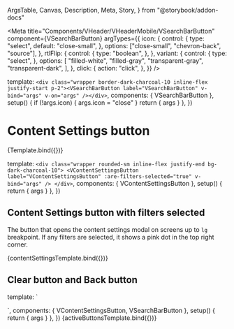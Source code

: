   ArgsTable,
  Canvas,
  Description,
  Meta,
  Story,
} from "@storybook/addon-docs"

<Meta
  title="Components/VHeader/VHeaderMobile/VSearchBarButton"
  component={VSearchBarButton}
  argTypes={{
    icon: {
      control: {
        type: "select",
        default: "close-small",
      },
      options: ["close-small", "chevron-back", "source"],
    },
    rtlFlip: {
      control: {
        type: "boolean",
      },
    },
    variant: {
      control: {
        type: "select",
      },
      options: [
        "filled-white",
        "filled-gray",
        "transparent-gray",
        "transparent-dark",
      ],
    },
    click: {
      action: "click",
    },
  }}
/>

  template: `<div class="wrapper border-dark-charcoal-10 inline-flex justify-start p-2"><VSearchBarButton label="VSearchBarButton" v-bind="args" v-on="args" /></div>`,
  components: { VSearchBarButton },
  setup() {
    if (!args.icon) {
      args.icon = "close"
    }
    return { args }
  },
})

# Content Settings button

<Description of={VSearchBarButton} />

<ArgsTable of={VSearchBarButton} />

<Canvas>
  <Story
    name="Default"
    args={{
      icon: "close-small",
      label: "VSearchBarButton",
      variant: "filled-white",
    }}
  >
    {Template.bind({})}
  </Story>
</Canvas>

  template: `
    <div class="wrapper rounded-sm inline-flex justify-end bg-dark-charcoal-10">
    <VContentSettingsButton label="VContentSettingsButton" :are-filters-selected="true" v-bind="args" />
    </div>
  `,
  components: { VContentSettingsButton },
  setup() {
    return { args }
  },
})

## Content Settings button with filters selected

The button that opens the content settings modal on screens up to `lg`
breakpoint. If any filters are selected, it shows a pink dot in the top right
corner.

<Canvas>
  <Story name="Content Settings Button with filters selected">
    {contentSettingsTemplate.bind({})}
  </Story>
</Canvas>

## Clear button and Back button

  template: `<div class="wrapper rounded-sm bg-white flex justify-between ring ring-pink">
  <VSearchBarButton
    icon="chevron-left"
    :label="$t('header.back-button')"
    variant="filled-gray"
    :rtl-flip="true"
  />
  <VSearchBarButton
    icon="close-small"
    :label="$t('browsePage.searchForm.clear')"
    variant="transparent-gray"
  />
</div>`,
  components: { VContentSettingsButton, VSearchBarButton },
  setup() {
    return { args }
  },
})

<Canvas>
  <Story name="Clear and Back Buttons">{activeButtonsTemplate.bind({})}</Story>
</Canvas>
